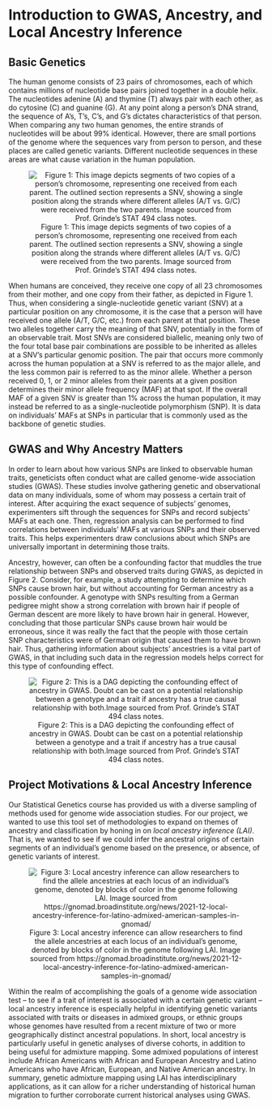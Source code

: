 # Introduction to GWAS, Ancestry, and Local Ancestry Inference

## Basic Genetics

The human genome consists of 23 pairs of chromosomes, each of which contains millions of nucleotide base pairs joined together in a double helix. The nucleotides adenine (A) and thymine (T) always pair with each other, as do cytosine (C) and guanine (G). At any point along a person’s DNA strand, the sequence of A’s, T’s, C’s, and G’s dictates characteristics of that person. When comparing any two human genomes, the entire strands of nucleotides will be about 99% identical. However, there are small portions of the genome where the sequences vary from person to person, and these places are called genetic variants. Different nucleotide sequences in these areas are what cause variation in the human population.

<center>

![Figure 1: This image depicts segments of two copies of a person’s chromosome, representing one received from each parent. The outlined section represents a SNV, showing a single position along the strands where different alleles (A/T vs. G/C) were received from the two parents. Image sourced from Prof. Grinde's STAT 494 class notes.](/Users/brianlee/Dropbox/My Mac (Brian’s MacBook Pro)/Desktop/2022 FALL/STAT 494/GWAS_rf/figures/fig1.png)

</center>

When humans are conceived, they receive one copy of all 23 chromosomes from their mother, and one copy from their father, as depicted in Figure 1. Thus, when considering a single-nucleotide genetic variant (SNV) at a particular position on any chromosome, it is the case that a person will have received one allele (A/T, G/C, etc.) from each parent at that position. These two alleles together carry the meaning of that SNV, potentially in the form of an observable trait. Most SNVs are considered biallelic, meaning only two of the four total base pair combinations are possible to be inherited as alleles at a SNV’s particular genomic position. The pair that occurs more commonly across the human population at a SNV is referred to as the major allele, and the less common pair is referred to as the minor allele. Whether a person received 0, 1, or 2 minor alleles from their parents at a given position determines their minor allele frequency (MAF) at that spot. If the overall MAF of a given SNV is greater than 1% across the human population, it may instead be referred to as a single-nucleotide polymorphism (SNP). It is data on individuals’ MAFs at SNPs in particular that is commonly used as the backbone of genetic studies.

## GWAS and Why Ancestry Matters

In order to learn about how various SNPs are linked to observable human traits, geneticists often conduct what are called genome-wide association studies (GWAS). These studies involve gathering genetic and observational data on many individuals, some of whom may possess a certain trait of interest. After acquiring the exact sequence of subjects’ genomes, experimenters sift through the sequences for SNPs and record subjects’ MAFs at each one. Then, regression analysis can be performed to find correlations between individuals’ MAFs at various SNPs and their observed traits. This helps experimenters draw conclusions about which SNPs are universally important in determining those traits.

Ancestry, however, can often be a confounding factor that muddles the true relationship between SNPs and observed traits during GWAS, as depicted in Figure 2. Consider, for example, a study attempting to determine which SNPs cause brown hair, but without accounting for German ancestry as a possible confounder. A genotype with SNPs resulting from a German pedigree might show a strong correlation with brown hair if people of German descent are more likely to have brown hair in general. However, concluding that those particular SNPs cause brown hair would be erroneous, since it was really the fact that the people with those certain SNP characteristics were of German origin that caused them to have brown hair. Thus, gathering information about subjects’ ancestries is a vital part of GWAS, in that including such data in the regression models helps correct for this type of confounding effect. 

<center>

![Figure 2: This is a DAG depicting the confounding effect of ancestry in GWAS. Doubt can be cast on a potential relationship between a genotype and a trait if ancestry has a true causal relationship with both.Image sourced from Prof. Grinde's STAT 494 class notes.](/Users/brianlee/Dropbox/My Mac (Brian’s MacBook Pro)/Desktop/2022 FALL/STAT 494/GWAS_rf/figures/fig2.png)

</center>

## Project Motivations & Local Ancestry Inference

Our Statistical Genetics course has provided us with a diverse sampling of methods used for genome wide association studies. For our project, we wanted to use this tool set of methodologies to expand on themes of ancestry and classification by honing in on *local ancestry inference (LAI)*. That is, we wanted to see if we could infer the ancestral origins of certain segments of an individual’s genome based on the presence, or absence, of genetic variants of interest.

<center>

![Figure 3: Local ancestry inference can allow researchers to find the allele ancestries at each locus of an individual's genome, denoted by blocks of color in the genome following LAI. Image sourced from https://gnomad.broadinstitute.org/news/2021-12-local-ancestry-inference-for-latino-admixed-american-samples-in-gnomad/](/Users/brianlee/Dropbox/My Mac (Brian’s MacBook Pro)/Desktop/2022 FALL/STAT 494/GWAS_rf/figures/fig3.png)

</center>

Within the realm of accomplishing the goals of a genome wide association test – to see if a trait of interest is associated with a certain genetic variant – local ancestry inference is especially helpful in identifying genetic variants associated with traits or diseases in admixed groups, or ethnic groups whose genomes have resulted from a recent mixture of two or more geographically distinct ancestral populations. In short, local ancestry is particularly useful in genetic analyses of diverse cohorts, in addition to being useful for admixture mapping. Some admixed populations of interest include African Americans with African and European Ancestry and Latino Americans who have African, European, and Native American ancestry. In summary, genetic admixture mapping using LAI has interdisciplinary applications, as it can allow for a richer understanding of historical human migration to further corroborate current historical analyses using GWAS.






